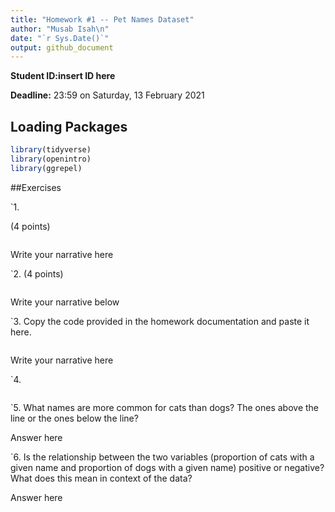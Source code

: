 ```yaml
---
title: "Homework #1 -- Pet Names Dataset"
author: "Musab Isah\n"
date: "`r Sys.Date()`"
output: github_document
---
```


**Student ID:insert ID here**

**Deadline:** 23:59 on Saturday, 13 February 2021


## Loading Packages

```r

library(tidyverse)
library(openintro)
library(ggrepel)
```


##Exercises

`1.

(4 points)
```r

```
Write your narrative here



`2.
(4 points)

```r

```
Write your narrative below


`3. Copy the code provided in the homework documentation and paste it here. 


```r

```
Write your narrative here



`4.

```r

```

`5.  What names are more common for cats than dogs? The ones above the line or the ones below the line?

Answer here

`6. Is the relationship between the two variables (proportion of cats with a given name and proportion of dogs with a given name) positive or negative? What does this mean in context of the data?

Answer here
